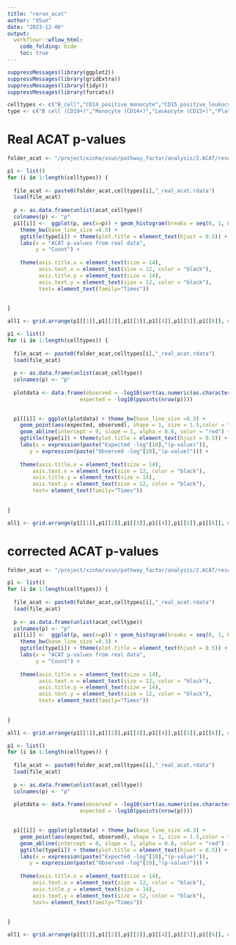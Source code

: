 ```yaml
---
title: "rerun_acat"
author: "XSun"
date: "2023-12-06"
output:
  workflowr::wflow_html:
    code_folding: hide
    toc: true
---
```


```r
suppressMessages(library(ggplot2))
suppressMessages(library(gridExtra))
suppressMessages(library(tidyr))
suppressMessages(library(forcats))

celltypes <- c("B_cell","CD14_positive_monocyte","CD15_positive_leukocyte","platelet","T_cell","thymocyte")
type <- c("B cell (CD19+)","Monocyte (CD14+)","Leukocyte (CD15+)","Platelet","T cell (CD4+)","T cell (CD8+)")

```

# Real ACAT p-values

```r

folder_acat <- "/project/xinhe/xsun/pathway_factor/analysis/2.ACAT/results/"

p1 <- list()
for (i in 1:length(celltypes)) {
  
  file_acat <- paste0(folder_acat,celltypes[i],"_real_acat.rdata")
  load(file_acat)
  
  p <- as.data.frame(unlist(acat_celltype))
  colnames(p) <- "p"
  p1[[i]] <-  ggplot(p, aes(x=p)) + geom_histogram(breaks = seq(0, 1, by = 0.05),color="white",fill = "steelblue")+ 
    theme_bw(base_line_size =0.3) +
    ggtitle(type[i]) + theme(plot.title = element_text(hjust = 0.5)) +
    labs(x = "ACAT p-values from real data",
         y = "Count") +
    
    theme(axis.title.x = element_text(size = 14),
          axis.text.x = element_text(size = 12, color = "black"),
          axis.title.y = element_text(size = 14),
          axis.text.y = element_text(size = 12, color = "black"),
          text= element_text(family="Times")) 
  
  
}

all1 <- grid.arrange(p1[[1]],p1[[2]],p1[[3]],p1[[4]],p1[[5]],p1[[6]], nrow = 2)

p1 <- list()
for (i in 1:length(celltypes)) {
  
  file_acat <- paste0(folder_acat,celltypes[i],"_real_acat.rdata")
  load(file_acat)
  
  p <- as.data.frame(unlist(acat_celltype))
  colnames(p) <- "p"
  
  plotdata <- data.frame(observed = -log10(sort(as.numeric(as.character(p$p)))),
                       expected = -log10(ppoints(nrow(p))))
 

  p1[[i]] <- ggplot(plotdata) + theme_bw(base_line_size =0.3) +
    geom_point(aes(expected, observed), shape = 1, size = 1.5,color = "steelblue") +
    geom_abline(intercept = 0, slope = 1, alpha = 0.6, color = "red") +
    ggtitle(type[i]) + theme(plot.title = element_text(hjust = 0.5)) +
    labs(x = expression(paste("Expected -log"[10],"(p-value)")),
       y = expression(paste("Observed -log"[10],"(p-value)"))) +
  
    theme(axis.title.x = element_text(size = 14),
        axis.text.x = element_text(size = 12, color = "black"),
        axis.title.y = element_text(size = 14),
        axis.text.y = element_text(size = 12, color = "black"),
        text= element_text(family="Times")) 
  
  
}

all1 <- grid.arrange(p1[[1]],p1[[2]],p1[[3]],p1[[4]],p1[[5]],p1[[6]], nrow = 2)

```


# corrected ACAT p-values

```r

folder_acat <- "/project/xinhe/xsun/pathway_factor/analysis/2.ACAT/results/"

p1 <- list()
for (i in 1:length(celltypes)) {
  
  file_acat <- paste0(folder_acat,celltypes[i],"_real_acat.rdata")
  load(file_acat)
  
  p <- as.data.frame(unlist(acat_celltype))
  colnames(p) <- "p"
  p1[[i]] <-  ggplot(p, aes(x=p)) + geom_histogram(breaks = seq(0, 1, by = 0.05),color="white",fill = "steelblue")+ 
    theme_bw(base_line_size =0.3) +
    ggtitle(type[i]) + theme(plot.title = element_text(hjust = 0.5)) +
    labs(x = "ACAT p-values from real data",
         y = "Count") +
    
    theme(axis.title.x = element_text(size = 14),
          axis.text.x = element_text(size = 12, color = "black"),
          axis.title.y = element_text(size = 14),
          axis.text.y = element_text(size = 12, color = "black"),
          text= element_text(family="Times")) 
  
  
}

all1 <- grid.arrange(p1[[1]],p1[[2]],p1[[3]],p1[[4]],p1[[5]],p1[[6]], nrow = 2)

p1 <- list()
for (i in 1:length(celltypes)) {
  
  file_acat <- paste0(folder_acat,celltypes[i],"_real_acat.rdata")
  load(file_acat)
  
  p <- as.data.frame(unlist(acat_celltype))
  colnames(p) <- "p"
  
  plotdata <- data.frame(observed = -log10(sort(as.numeric(as.character(p$p)))),
                       expected = -log10(ppoints(nrow(p))))
 

  p1[[i]] <- ggplot(plotdata) + theme_bw(base_line_size =0.3) +
    geom_point(aes(expected, observed), shape = 1, size = 1.5,color = "steelblue") +
    geom_abline(intercept = 0, slope = 1, alpha = 0.6, color = "red") +
    ggtitle(type[i]) + theme(plot.title = element_text(hjust = 0.5)) +
    labs(x = expression(paste("Expected -log"[10],"(p-value)")),
       y = expression(paste("Observed -log"[10],"(p-value)"))) +
  
    theme(axis.title.x = element_text(size = 14),
        axis.text.x = element_text(size = 12, color = "black"),
        axis.title.y = element_text(size = 14),
        axis.text.y = element_text(size = 12, color = "black"),
        text= element_text(family="Times")) 
  
  
}

all1 <- grid.arrange(p1[[1]],p1[[2]],p1[[3]],p1[[4]],p1[[5]],p1[[6]], nrow = 2)

```


